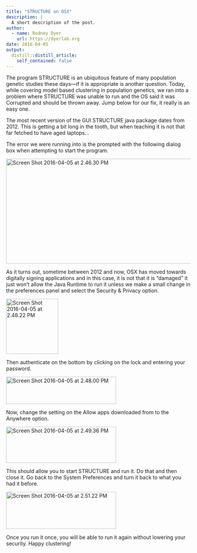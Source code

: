 ```yaml
---
title: "STRUCTURE on OSX"
description: |
  A short description of the post.
author:
  - name: Rodney Dyer
    url: https://dyerlab.org
date: 2016-04-05
output:
  distill::distill_article:
    self_contained: false
---
```





The program STRUCTURE is an ubiquitous feature of many population genetic studies these days—if it is appropriate is another question. Today, while covering model based clustering in population genetics, we ran into a problem where STRUCTURE was unable to run and the OS said it was Corrupted and should be thrown away.  Jump below for our fix, it really is an easy one.

<!--more-->

The most recent version of the GUI STRUCTURE java package dates from 2012.  This is getting a bit long in the tooth, but when teaching it is not that far fetched to have aged laptops&#8230;

The error we were running into is the prompted with the following dialog box when attempting to start the program.

<img class="aligncenter wp-image-883 size-large" src="wp-content/uploads/2016/04/Screen-Shot-2016-04-05-at-2.46.30-PM-1024x380.png" alt="Screen Shot 2016-04-05 at 2.46.30 PM" width="768" height="285" srcset="wp-content/uploads/2016/04/Screen-Shot-2016-04-05-at-2.46.30-PM-1024x380.png 1024w, wp-content/uploads/2016/04/Screen-Shot-2016-04-05-at-2.46.30-PM-300x111.png 300w, wp-content/uploads/2016/04/Screen-Shot-2016-04-05-at-2.46.30-PM-768x285.png 768w, wp-content/uploads/2016/04/Screen-Shot-2016-04-05-at-2.46.30-PM.png 1370w" sizes="(max-width: 768px) 100vw, 768px" /> 

As it turns out, sometime between 2012 and now, OSX has moved towards digitally signing applications and in this case, it is not that it is &#8220;damaged&#8221; it just won't allow the Java Runtime to run it unless we make a small change in the preferences panel and select the Security & Privacy option.

<img class="aligncenter wp-image-884 size-thumbnail" src="wp-content/uploads/2016/04/Screen-Shot-2016-04-05-at-2.48.22-PM-142x150.png" alt="Screen Shot 2016-04-05 at 2.48.22 PM" width="142" height="150" /> 

Then authenticate on the bottom by clicking on the lock and entering your password.

<img class="aligncenter size-medium wp-image-886" src="wp-content/uploads/2016/04/Screen-Shot-2016-04-05-at-2.48.00-PM-300x74.png" alt="Screen Shot 2016-04-05 at 2.48.00 PM" width="300" height="74" srcset="wp-content/uploads/2016/04/Screen-Shot-2016-04-05-at-2.48.00-PM-300x74.png 300w, wp-content/uploads/2016/04/Screen-Shot-2016-04-05-at-2.48.00-PM.png 478w" sizes="(max-width: 300px) 100vw, 300px" /> 

Now, change the setting on the Allow apps downloaded from to the Anywhere option.

<img class="aligncenter size-medium wp-image-885" src="wp-content/uploads/2016/04/Screen-Shot-2016-04-05-at-2.49.36-PM-300x98.png" alt="Screen Shot 2016-04-05 at 2.49.36 PM" width="300" height="98" srcset="wp-content/uploads/2016/04/Screen-Shot-2016-04-05-at-2.49.36-PM-300x98.png 300w, wp-content/uploads/2016/04/Screen-Shot-2016-04-05-at-2.49.36-PM.png 648w" sizes="(max-width: 300px) 100vw, 300px" /> 

This should allow you to start STRUCTURE and run it.  Do that and then close it.  Go back to the System Preferences and turn it back to what you had it before.

<img class="aligncenter size-medium wp-image-887" src="wp-content/uploads/2016/04/Screen-Shot-2016-04-05-at-2.51.22-PM-300x101.png" alt="Screen Shot 2016-04-05 at 2.51.22 PM" width="300" height="101" srcset="wp-content/uploads/2016/04/Screen-Shot-2016-04-05-at-2.51.22-PM-300x101.png 300w, wp-content/uploads/2016/04/Screen-Shot-2016-04-05-at-2.51.22-PM.png 646w" sizes="(max-width: 300px) 100vw, 300px" /> 

Once you run it once, you will be able to run it again without lowering your security. Happy clustering!
 
 
 
